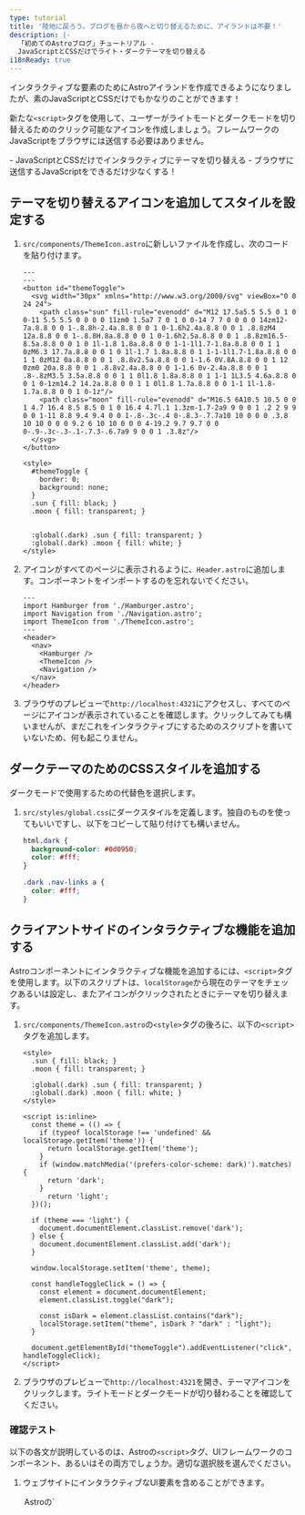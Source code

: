 ```yaml
---
type: tutorial
title: '陸地に戻ろう。ブログを昼から夜へと切り替えるために、アイランドは不要！'
description: |-
  「初めてのAstroブログ」チュートリアル -
  JavaScriptとCSSだけでライト・ダークテーマを切り替える
i18nReady: true
---
```




インタラクティブな要素のためにAstroアイランドを作成できるようになりましたが、素のJavaScriptとCSSだけでもかなりのことができます！

新たな`<script>`タグを使用して、ユーザーがライトモードとダークモードを切り替えるためのクリック可能なアイコンを作成しましょう。フレームワークのJavaScriptをブラウザには送信する必要はありません。

<PreCheck>
  - JavaScriptとCSSだけでインタラクティブにテーマを切り替える
  - ブラウザに送信するJavaScriptをできるだけ少なくする！
</PreCheck>

## テーマを切り替えるアイコンを追加してスタイルを設定する

1. `src/components/ThemeIcon.astro`に新しいファイルを作成し、次のコードを貼り付けます。

    ```astro title="src/components/ThemeIcon.astro"
    ---
    ---
    <button id="themeToggle">
      <svg width="30px" xmlns="http://www.w3.org/2000/svg" viewBox="0 0 24 24">
        <path class="sun" fill-rule="evenodd" d="M12 17.5a5.5 5.5 0 1 0 0-11 5.5 5.5 0 0 0 0 11zm0 1.5a7 7 0 1 0 0-14 7 7 0 0 0 0 14zm12-7a.8.8 0 0 1-.8.8h-2.4a.8.8 0 0 1 0-1.6h2.4a.8.8 0 0 1 .8.8zM4 12a.8.8 0 0 1-.8.8H.8a.8.8 0 0 1 0-1.6h2.5a.8.8 0 0 1 .8.8zm16.5-8.5a.8.8 0 0 1 0 1l-1.8 1.8a.8.8 0 0 1-1-1l1.7-1.8a.8.8 0 0 1 1 0zM6.3 17.7a.8.8 0 0 1 0 1l-1.7 1.8a.8.8 0 1 1-1-1l1.7-1.8a.8.8 0 0 1 1 0zM12 0a.8.8 0 0 1 .8.8v2.5a.8.8 0 0 1-1.6 0V.8A.8.8 0 0 1 12 0zm0 20a.8.8 0 0 1 .8.8v2.4a.8.8 0 0 1-1.6 0v-2.4a.8.8 0 0 1 .8-.8zM3.5 3.5a.8.8 0 0 1 1 0l1.8 1.8a.8.8 0 1 1-1 1L3.5 4.6a.8.8 0 0 1 0-1zm14.2 14.2a.8.8 0 0 1 1 0l1.8 1.7a.8.8 0 0 1-1 1l-1.8-1.7a.8.8 0 0 1 0-1z"/>
        <path class="moon" fill-rule="evenodd" d="M16.5 6A10.5 10.5 0 0 1 4.7 16.4 8.5 8.5 0 1 0 16.4 4.7l.1 1.3zm-1.7-2a9 9 0 0 1 .2 2 9 9 0 0 1-11 8.8 9.4 9.4 0 0 1-.8-.3c-.4 0-.8.3-.7.7a10 10 0 0 0 .3.8 10 10 0 0 0 9.2 6 10 10 0 0 0 4-19.2 9.7 9.7 0 0 0-.9-.3c-.3-.1-.7.3-.6.7a9 9 0 0 1 .3.8z"/>
      </svg>
    </button>

    <style>
      #themeToggle {
        border: 0;
        background: none;
      }
      .sun { fill: black; }
      .moon { fill: transparent; }
      

      :global(.dark) .sun { fill: transparent; }
      :global(.dark) .moon { fill: white; }
    </style>
    ```

2. アイコンがすべてのページに表示されるように、`Header.astro`に追加します。コンポーネントをインポートするのを忘れないでください。

    ```astro title="src/components/Header.astro" ins={4,9}
    ---
    import Hamburger from './Hamburger.astro';
    import Navigation from './Navigation.astro';
    import ThemeIcon from './ThemeIcon.astro';
    ---
    <header>
      <nav>
        <Hamburger />
        <ThemeIcon />
        <Navigation />
      </nav>
    </header>
    ```

3. ブラウザのプレビューで`http://localhost:4321`にアクセスし、すべてのページにアイコンが表示されていることを確認します。クリックしてみても構いませんが、まだこれをインタラクティブにするためのスクリプトを書いていないため、何も起こりません。

## ダークテーマのためのCSSスタイルを追加する

ダークモードで使用するための代替色を選択します。

1. `src/styles/global.css`にダークスタイルを定義します。独自のものを使ってもいいですし、以下をコピーして貼り付けても構いません。

    ```css title="src/styles/global.css"
    html.dark {
      background-color: #0d0950;
      color: #fff;
    }

    .dark .nav-links a {
      color: #fff;
    }
    ```

## クライアントサイドのインタラクティブな機能を追加する

Astroコンポーネントにインタラクティブな機能を追加するには、`<script>`タグを使用します。以下のスクリプトは、`localStorage`から現在のテーマをチェックあるいは設定し、またアイコンがクリックされたときにテーマを切り替えます。

1. `src/components/ThemeIcon.astro`の`<style>`タグの後ろに、以下の`<script>`タグを追加します。

    ```astro title="src/components/ThemeIcon.astro" ins={9-37}
    <style>
      .sun { fill: black; }
      .moon { fill: transparent; }

      :global(.dark) .sun { fill: transparent; }
      :global(.dark) .moon { fill: white; }
    </style>

    <script is:inline>
      const theme = (() => {
        if (typeof localStorage !== 'undefined' && localStorage.getItem('theme')) {
          return localStorage.getItem('theme');
        }
        if (window.matchMedia('(prefers-color-scheme: dark)').matches) {
          return 'dark';
        }
          return 'light';
      })();
          
      if (theme === 'light') {
        document.documentElement.classList.remove('dark');
      } else {
        document.documentElement.classList.add('dark');
      }

      window.localStorage.setItem('theme', theme);

      const handleToggleClick = () => {
        const element = document.documentElement;
        element.classList.toggle("dark");
        
        const isDark = element.classList.contains("dark");
        localStorage.setItem("theme", isDark ? "dark" : "light");
      }

      document.getElementById("themeToggle").addEventListener("click", handleToggleClick);
    </script>
    ```

2. ブラウザのプレビューで`http://localhost:4321`を開き、テーマアイコンをクリックします。ライトモードとダークモードが切り替わることを確認してください。



<Box icon="question-mark">

### 確認テスト

以下の各文が説明しているのは、Astroの`<script>`タグ、UIフレームワークのコンポーネント、あるいはその両方でしょうか。適切な選択肢を選んでください。

1. ウェブサイトにインタラクティブなUI要素を含めることができます。

    <MultipleChoice>
      <Option>
        Astroの`<script>`タグ
      </Option>
      <Option>
        UIフレームワークコンポーネント
      </Option>
      <Option isCorrect>
        両方
      </Option>
    </MultipleChoice>

2. ブラウザにJavaScriptを送信して実行する`client:`を使わなければ、サイトに静的な要素を作成します。

    <MultipleChoice>
      <Option>
        Astroの`<script>`タグ
      </Option>
      <Option isCorrect>
        UIフレームワークコンポーネント
      </Option>
      <Option>
        両方
      </Option>
    </MultipleChoice>

3. 新しいフレームワークを、その技術スタックを使った新しいプロジェクトを作成することなく「試す」ことができます。

    <MultipleChoice>
      <Option>
        Astroの`<script>`タグ
      </Option>
      <Option isCorrect>
        UIフレームワークコンポーネント
      </Option>
      <Option>
        両方
      </Option>
    </MultipleChoice>

4. 他のフレームワークで書いたコードを再利用でき、多くの場合、そのままサイトに配置するだけで済みます。

    <MultipleChoice>
      <Option>
        Astroの`<script>`タグ
      </Option>
      <Option isCorrect>
        UIフレームワークコンポーネント
      </Option>
      <Option>
        両方
      </Option>
    </MultipleChoice>

5. 他のJavaScriptフレームワークを知らなくても、インタラクティブな機能を追加できます。

    <MultipleChoice>
      <Option isCorrect>
        Astroの`<script>`タグ
      </Option>
      <Option>
        UIフレームワークコンポーネント
      </Option>
      <Option>
        両方
      </Option>
    </MultipleChoice>
</Box>

<Box icon="check-list">

## チェックリスト

<Checklist>
- [ ] フレームワークを追加したくないときに、JavaScriptを使用してインタラクティブな機能を実装できる。
</Checklist>
</Box>

### 参考

- [Astroにおけるクライアントサイド`<script>`](/ja/guides/client-side-scripts/)
